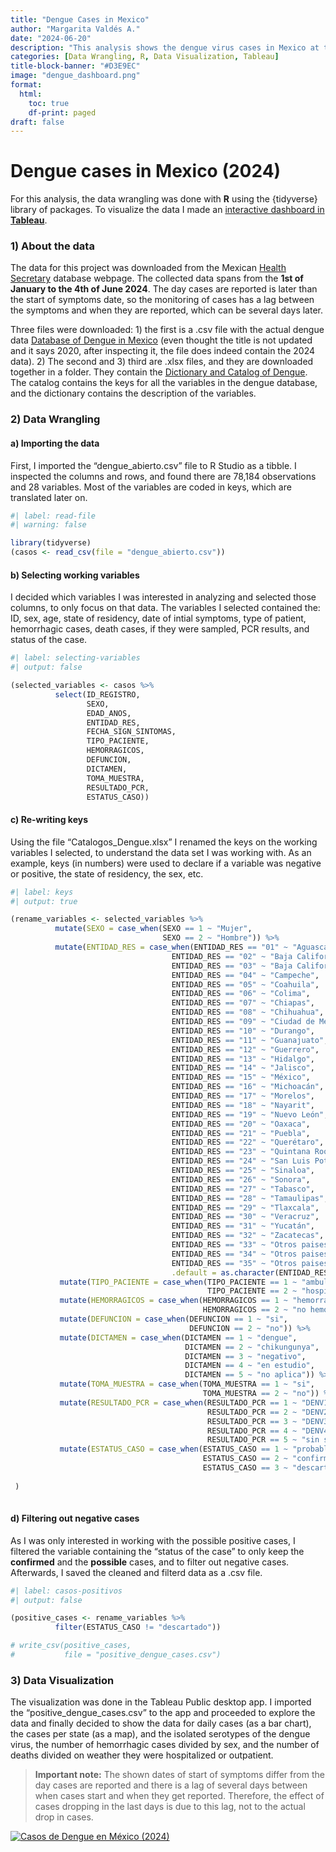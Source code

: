 ```yaml
---
title: "Dengue Cases in Mexico"
author: "Margarita Valdés A."
date: "2024-06-20"
description: "This analysis shows the dengue virus cases in Mexico at the start of 2024"
categories: [Data Wrangling, R, Data Visualization, Tableau]
title-block-banner: "#D3E9EC"
image: "dengue_dashboard.png"
format:
  html:
    toc: true
    df-print: paged
draft: false
---
```


# Dengue cases in Mexico (2024)

For this analysis, the data wrangling was done with **R** using the {tidyverse} library of packages. To visualize the data I made an [interactive dashboard in **Tableau**](https://public.tableau.com/app/profile/margarita.vald.s.alem.n/viz/Casos_dengue_2024_17189339253630/CasosDengue).

### 1) About the data

The data for this project was downloaded from the Mexican [Health Secretary](https://datos.gob.mx/busca/dataset/bases-de-datos-dengue-en-mexico) database webpage. The collected data spans from the **1st of January to the 4th of June 2024**. The day cases are reported is later than the start of symptoms date, so the monitoring of cases has a lag between the symptoms and when they are reported, which can be several days later.

Three files were downloaded: 1) the first is a .csv file with the actual dengue data [Database of Dengue in Mexico](https://datos.gob.mx/busca/dataset/bases-de-datos-dengue-en-mexico/resource/6c2f401c-2005-4403-857f-472388a326d1) (even thought the title is not updated and it says 2020, after inspecting it, the file does indeed contain the 2024 data). 2) The second and 3) third are .xlsx files, and they are downloaded together in a folder. They contain the [Dictionary and Catalog of Dengue](https://datos.gob.mx/busca/dataset/bases-de-datos-dengue-en-mexico/resource/6e63b32e-14b4-45b2-951b-a5f872deb99c). The catalog contains the keys for all the variables in the dengue database, and the dictionary contains the description of the variables.

### 2) Data Wrangling

#### a) Importing the data

First, I imported the "dengue_abierto.csv" file to R Studio as a tibble. I inspected the columns and rows, and found there are 78,184 observations and 28 variables. Most of the variables are coded in keys, which are translated later on.

```r
#| label: read-file
#| warning: false

library(tidyverse)
(casos <- read_csv(file = "dengue_abierto.csv"))

```

#### b) Selecting working variables

I decided which variables I was interested in analyzing and selected those columns, to only focus on that data. The variables I selected contained the: ID, sex, age, state of residency, date of intial symptoms, type of patient, hemorrhagic cases, death cases, if they were sampled, PCR results, and status of the case.

```r
#| label: selecting-variables
#| output: false

(selected_variables <- casos %>% 
          select(ID_REGISTRO,
                 SEXO,
                 EDAD_ANOS,
                 ENTIDAD_RES,
                 FECHA_SIGN_SINTOMAS,
                 TIPO_PACIENTE,
                 HEMORRAGICOS,
                 DEFUNCION,
                 DICTAMEN,
                 TOMA_MUESTRA,
                 RESULTADO_PCR,
                 ESTATUS_CASO))

```

#### c) Re-writing keys

Using the file "Catalogos_Dengue.xlsx" I renamed the keys on the working variables I selected, to understand the data set I was working with. As an example, keys (in numbers) were used to declare if a variable was negative or positive, the state of residency, the sex, etc.

```r
#| label: keys
#| output: true

(rename_variables <- selected_variables %>% 
          mutate(SEXO = case_when(SEXO == 1 ~ "Mujer",
                                  SEXO == 2 ~ "Hombre")) %>% 
          mutate(ENTIDAD_RES = case_when(ENTIDAD_RES == "01" ~ "Aguascalientes",
                                    ENTIDAD_RES == "02" ~ "Baja California",
                                    ENTIDAD_RES == "03" ~ "Baja California Sur",
                                    ENTIDAD_RES == "04" ~ "Campeche",
                                    ENTIDAD_RES == "05" ~ "Coahuila",
                                    ENTIDAD_RES == "06" ~ "Colima",
                                    ENTIDAD_RES == "07" ~ "Chiapas",
                                    ENTIDAD_RES == "08" ~ "Chihuahua",
                                    ENTIDAD_RES == "09" ~ "Ciudad de México",
                                    ENTIDAD_RES == "10" ~ "Durango",
                                    ENTIDAD_RES == "11" ~ "Guanajuato",
                                    ENTIDAD_RES == "12" ~ "Guerrero",
                                    ENTIDAD_RES == "13" ~ "Hidalgo",
                                    ENTIDAD_RES == "14" ~ "Jalisco",
                                    ENTIDAD_RES == "15" ~ "México",
                                    ENTIDAD_RES == "16" ~ "Michoacán",
                                    ENTIDAD_RES == "17" ~ "Morelos",
                                    ENTIDAD_RES == "18" ~ "Nayarit",
                                    ENTIDAD_RES == "19" ~ "Nuevo León",
                                    ENTIDAD_RES == "20" ~ "Oaxaca",
                                    ENTIDAD_RES == "21" ~ "Puebla",
                                    ENTIDAD_RES == "22" ~ "Querétaro",
                                    ENTIDAD_RES == "23" ~ "Quintana Roo",
                                    ENTIDAD_RES == "24" ~ "San Luis Potosí",
                                    ENTIDAD_RES == "25" ~ "Sinaloa",
                                    ENTIDAD_RES == "26" ~ "Sonora",
                                    ENTIDAD_RES == "27" ~ "Tabasco",
                                    ENTIDAD_RES == "28" ~ "Tamaulipas",
                                    ENTIDAD_RES == "29" ~ "Tlaxcala",
                                    ENTIDAD_RES == "30" ~ "Veracruz",
                                    ENTIDAD_RES == "31" ~ "Yucatán",
                                    ENTIDAD_RES == "32" ~ "Zacatecas",
                                    ENTIDAD_RES == "33" ~ "Otros paises",
                                    ENTIDAD_RES == "34" ~ "Otros paises",
                                    ENTIDAD_RES == "35" ~ "Otros paises",
                                    .default = as.character(ENTIDAD_RES))) %>% 
           mutate(TIPO_PACIENTE = case_when(TIPO_PACIENTE == 1 ~ "ambulatorio",
                                            TIPO_PACIENTE == 2 ~ "hospitalizado")) %>% 
           mutate(HEMORRAGICOS = case_when(HEMORRAGICOS == 1 ~ "hemorragico",
                                           HEMORRAGICOS == 2 ~ "no hemorragico")) %>% 
           mutate(DEFUNCION = case_when(DEFUNCION == 1 ~ "si",
                                        DEFUNCION == 2 ~ "no")) %>% 
           mutate(DICTAMEN = case_when(DICTAMEN == 1 ~ "dengue",
                                       DICTAMEN == 2 ~ "chikungunya",
                                       DICTAMEN == 3 ~ "negativo",
                                       DICTAMEN == 4 ~ "en estudio",
                                       DICTAMEN == 5 ~ "no aplica")) %>% 
           mutate(TOMA_MUESTRA = case_when(TOMA_MUESTRA == 1 ~ "si",
                                           TOMA_MUESTRA == 2 ~ "no")) %>% 
           mutate(RESULTADO_PCR = case_when(RESULTADO_PCR == 1 ~ "DENV1",
                                            RESULTADO_PCR == 2 ~ "DENV2",
                                            RESULTADO_PCR == 3 ~ "DENV3",
                                            RESULTADO_PCR == 4 ~ "DENV4",
                                            RESULTADO_PCR == 5 ~ "sin serotipo aislado")) %>% 
           mutate(ESTATUS_CASO = case_when(ESTATUS_CASO == 1 ~ "probable",
                                           ESTATUS_CASO == 2 ~ "confirmado",
                                           ESTATUS_CASO == 3 ~ "descartado"))
                   
 )
          

```

#### d) Filtering out negative cases

As I was only interested in working with the possible positive cases, I filtered the variable containing the "status of the case" to only keep the **confirmed** and the **possible** cases, and to filter out negative cases. Afterwards, I saved the cleaned and filterd data as a .csv file.

```r
#| label: casos-positivos
#| output: false

(positive_cases <- rename_variables %>% 
          filter(ESTATUS_CASO != "descartado")) 

# write_csv(positive_cases,
#           file = "positive_dengue_cases.csv")

```

### 3) Data Visualization

The visualization was done in the Tableau Public desktop app. I imported the "positive_dengue_cases.csv" to the app and proceeded to explore the data and finally decided to show the data for daily cases (as a bar chart), the cases per state (as a map), and the isolated serotypes of the dengue virus, the number of hemorrhagic cases divided by sex, and the number of deaths divided on weather they were hospitalized or outpatient.

> **Important note:** The shown dates of start of symptoms differ from the day cases are reported and there is a lag of several days between when cases start and when they get reported. Therefore, the effect of cases dropping in the last days is due to this lag, not to the actual drop in cases.


```{=html}         
<div class='tableauPlaceholder' id='viz1727561569643' style='position: relative'><noscript><a href='#'><img alt='Casos de Dengue en México (2024) ' src='https:&#47;&#47;public.tableau.com&#47;static&#47;images&#47;Ca&#47;Casos_dengue_2024_17189339253630&#47;CasosDengue&#47;1_rss.png' style='border: none' /></a></noscript><object class='tableauViz'  style='display:none;'><param name='host_url' value='https%3A%2F%2Fpublic.tableau.com%2F' /> <param name='embed_code_version' value='3' /> <param name='site_root' value='' /><param name='name' value='Casos_dengue_2024_17189339253630&#47;CasosDengue' /><param name='tabs' value='no' /><param name='toolbar' value='yes' /><param name='static_image' value='https:&#47;&#47;public.tableau.com&#47;static&#47;images&#47;Ca&#47;Casos_dengue_2024_17189339253630&#47;CasosDengue&#47;1.png' /> <param name='animate_transition' value='yes' /><param name='display_static_image' value='yes' /><param name='display_spinner' value='yes' /><param name='display_overlay' value='yes' /><param name='display_count' value='yes' /><param name='language' value='en-US' /></object></div>                <script type='text/javascript'>                    var divElement = document.getElementById('viz1727561569643');                    var vizElement = divElement.getElementsByTagName('object')[0];                    if ( divElement.offsetWidth > 800 ) { vizElement.style.width='960px';vizElement.style.height='761px';} else if ( divElement.offsetWidth > 500 ) { vizElement.style.width='100%';vizElement.style.height=(divElement.offsetWidth*1.2)+'px';} else { vizElement.style.width='100%';vizElement.style.height='1377px';}                     var scriptElement = document.createElement('script');                    scriptElement.src = 'https://public.tableau.com/javascripts/api/viz_v1.js';                    vizElement.parentNode.insertBefore(scriptElement, vizElement);                </script>
```

